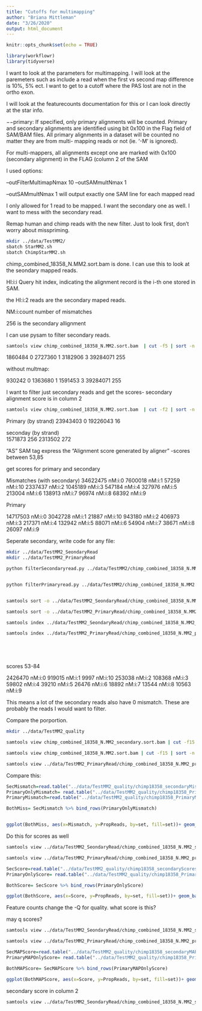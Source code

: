 ```yaml
---
title: "Cutoffs for multimapping"
author: "Briana Mittleman"
date: "3/26/2020"
output: html_document
---
```


```r
knitr::opts_chunk$set(echo = TRUE)
```


```r
library(workflowr)
library(tidyverse)
```


I want to look at the parameters for multimapping. I will look at the paremeters such as include a read when the first vs second map difference is 10%, 5% ect. I want to get to a cutoff where the PAS lost are not in the ortho exon. 

I will look at the featurecounts documentation for this or I can look directly at the star info.   


−−primary: If specified, only primary alignments will be counted. Primary and secondary alignments are identified using bit 0x100 in the Flag field of SAM/BAM files. All primary alignments in a dataset will be counted no matter they are from multi- mapping reads or not (ie. ‘-M’ is ignored).

For multi-mappers, all alignments except one are marked with 0x100 (secondary alignment) in the FLAG (column 2 of the SAM

I used options:

 --outFilterMultimapNmax 10 --outSAMmultNmax 1 
 
 
 --outSAMmultNmax 1 will output exactly one SAM line for each mapped read
 
 I only allowed for 1 read to be mapped. I want the secondary one as well. I want to mess with the secondary read.  
 
 Remap human and chimp reads with the new filter. Just to look first, don't worry about misspriming.  
 
```bash
mkdir ../data/TestMM2/
sbatch StarMM2.sh
sbatch ChimpStarMM2.sh
```
 
 chimp_combined_18358_N.MM2.sort.bam   is done. I can use this to look at the seondary mapped reads.  
 
 
 HI:i:i Query hit index, indicating the alignment record is the i-th one stored in SAM. 
 
 the HI:i:2 reads are the secondary maped reads.  
 
 NM:i:count  number of mismatches  
 
 256 is the secondary allignment 
 
 I can use pysam to filter secondary reads.  
 
```bash
samtools view chimp_combined_18358_N.MM2.sort.bam  | cut -f5 | sort -n | uniq -c
```

1860484 0
2727360 1
3182906 3
39284071 255  


without multmap:  

 930242 0
1363680 1
1591453 3
39284071 255


I want to filter just secondary reads and get the scores-
secondary alignment score is in column 2

```bash
samtools view chimp_combined_18358_N.MM2.sort.bam  | cut -f2 | sort -n | uniq -c
```
Primary (by strand)
23943403 0
19226043 16

seconday (by strand)  
1571873 256
2313502 272


"AS" SAM tag express the "Alignment score generated by aligner"
-scores between 53,85

get scores for primary and secondary  


Mismatches  (with secondary)
34622475 nM:i:0
7600018 nM:i:1
  57259 nM:i:10
2337437 nM:i:2
1045189 nM:i:3
 547184 nM:i:4
 327976 nM:i:5
 213004 nM:i:6
 138913 nM:i:7
  96974 nM:i:8
  68392 nM:i:9
  
Primary  

14717503 nM:i:0
3042728 nM:i:1
  21887 nM:i:10
 943180 nM:i:2
 406973 nM:i:3
 217371 nM:i:4
 132942 nM:i:5
  88071 nM:i:6
  54904 nM:i:7
  38671 nM:i:8
  26097 nM:i:9
  
  
Seperate secondary, write code for any file:  

```bash
mkdir ../data/TestMM2_SeondaryRead
mkdir ../data/TestMM2_PrimaryRead

python filterSecondaryread.py ../data/TestMM2/chimp_combined_18358_N.MM2.sort.bam  ../data/TestMM2_SeondaryRead/chimp_combined_18358_N.MM2_secondary.bam


python filterPrimaryread.py ../data/TestMM2/chimp_combined_18358_N.MM2.sort.bam  ../data/TestMM2_PrimaryRead/chimp_combined_18358_N.MM2_primary.bam


samtools sort -o ../data/TestMM2_SeondaryRead/chimp_combined_18358_N.MM2_secondary.sort.bam -O bam  ../data/TestMM2_SeondaryRead/chimp_combined_18358_N.MM2_secondary.bam

samtools sort -o ../data/TestMM2_PrimaryRead/chimp_combined_18358_N.MM2_primary.sort.bam -O bam ../data/TestMM2_PrimaryRead/chimp_combined_18358_N.MM2_primary.bam

samtools index ../data/TestMM2_SeondaryRead/chimp_combined_18358_N.MM2_secondary.sort.bam

samtools index ../data/TestMM2_PrimaryRead/chimp_combined_18358_N.MM2_primary.sort.bam



             
```

scores 53-84  

2426470 nM:i:0
 919015 nM:i:1
   9997 nM:i:10
 253038 nM:i:2
 108368 nM:i:3
  59802 nM:i:4
  39210 nM:i:5
  26476 nM:i:6
  18892 nM:i:7
  13544 nM:i:8
  10563 nM:i:9
  
This means a lot of the secondary reads also have 0 mismatch. These are probably the reads I would want to filter.  


Compare the porportion.  

```bash
mkdir ../data/TestMM2_quality

samtools view chimp_combined_18358_N.MM2_secondary.sort.bam | cut -f15 | sort -n | uniq -c > ../TestMM2_quality/chimp18358_secondaryMismatch.txt

samtools view chimp_combined_18358_N.MM2.sort.bam | cut -f15 | sort -n | uniq -c > ../TestMM2_quality/chimp18358_PrimaryMismatch.txt

samtools view ../data/TestMM2_PrimaryRead/chimp_combined_18358_N.MM2_primary.sort.bam | cut -f15 | sort -n | uniq -c > ../data/TestMM2_quality/chimp18358_PrimaryOnlyMismatch.txt
```


Compare this:  

```r
SecMismatch=read.table("../data/TestMM2_quality/chimp18358_secondaryMismatch.txt",col.names = c("Reads","Mismatch"),stringsAsFactors = F) %>% mutate(TotalRead=sum(Reads),PropReads=Reads/TotalRead,set="Secondary")
PrimaryOnlyMismatch= read.table("../data/TestMM2_quality/chimp18358_PrimaryOnlyMismatch.txt",col.names = c("Reads","Mismatch"),stringsAsFactors = F) %>% mutate(TotalRead=sum(Reads),PropReads=Reads/TotalRead,set="Primary")
PrimaryMismatch=read.table("../data/TestMM2_quality/chimp18358_PrimaryMismatch.txt",col.names = c("Reads","Mismatch"),stringsAsFactors = F) %>% mutate(TotalRead=sum(Reads),PropReads=Reads/TotalRead,set="All")

BothMiss= SecMismatch %>% bind_rows(PrimaryOnlyMismatch)


ggplot(BothMiss, aes(x=Mismatch, y=PropReads, by=set, fill=set))+ geom_bar(stat="identity", position="dodge")+ labs(title="Primary v Seconday Mismatch Chimp 18358")
```
Do this for scores as well  

```bash
samtools view ../data/TestMM2_SeondaryRead/chimp_combined_18358_N.MM2_secondary.sort.bam | cut -f14 | sort -n | uniq -c > ../data/TestMM2_quality/chimp18358_secondaryScores.txt

samtools view ../data/TestMM2_PrimaryRead/chimp_combined_18358_N.MM2_primary.sort.bam | cut -f14 | sort -n | uniq -c > ../data/TestMM2_quality/chimp18358_PrimaryOnlyScores.txt
```

```r
SecScore=read.table("../data/TestMM2_quality/chimp18358_secondaryScores.txt",col.names = c("Reads","Score"),stringsAsFactors = F) %>% mutate(TotalRead=sum(Reads),PropReads=Reads/TotalRead,set="Secondary")
PrimaryOnlyScore= read.table("../data/TestMM2_quality/chimp18358_PrimaryOnlyScores.txt",col.names = c("Reads","Score"),stringsAsFactors = F) %>% mutate(TotalRead=sum(Reads),PropReads=Reads/TotalRead,set="Primary")

BothScore= SecScore %>% bind_rows(PrimaryOnlyScore)

ggplot(BothScore, aes(x=Score, y=PropReads, by=set, fill=set))+ geom_bar(stat="identity", position="dodge") +  theme(axis.text.x = element_text(angle = 90, hjust = 1)) + labs(title="Primary v Seconday Scores Chimp 18358")

```


Feature counts change the -Q for quality. what score is this? 

may q scores?  

```bash
samtools view ../data/TestMM2_SeondaryRead/chimp_combined_18358_N.MM2_secondary.sort.bam | cut -f5 | sort -n | uniq -c > ../data/TestMM2_quality/chimp18358_secondaryMAPScores.txt

samtools view ../data/TestMM2_PrimaryRead/chimp_combined_18358_N.MM2_primary.sort.bam | cut -f5 | sort -n | uniq -c > ../data/TestMM2_quality/chimp18358_PrimaryOnlyMAPScores.txt
```


```r
SecMAPScore=read.table("../data/TestMM2_quality/chimp18358_secondaryMAPScores.txt",col.names = c("Reads","Score"),stringsAsFactors = F) %>% mutate(TotalRead=sum(Reads),PropReads=Reads/TotalRead,set="Secondary")
PrimaryMAPOnlyScore= read.table("../data/TestMM2_quality/chimp18358_PrimaryOnlyMAPScores.txt",col.names = c("Reads","Score"),stringsAsFactors = F) %>% mutate(TotalRead=sum(Reads),PropReads=Reads/TotalRead,set="Primary")

BothMAPScore= SecMAPScore %>% bind_rows(PrimaryMAPOnlyScore)

ggplot(BothMAPScore, aes(x=Score, y=PropReads, by=set, fill=set))+ geom_bar(stat="identity", position="dodge") +  theme(axis.text.x = element_text(angle = 90, hjust = 1)) + labs(title="Primary v Seconday Scores Chimp 18358")

```

secondary score in column 2  

```bash
samtools view ../data/TestMM2_SeondaryRead/chimp_combined_18358_N.MM2_secondary.sort.bam | cut -f2 | sort -n | uniq -c > ../data/TestMM2_quality/chimp18358_secondaryExtraScores.txt
```

